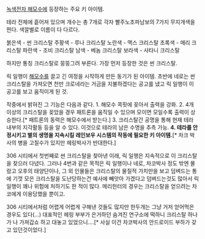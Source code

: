 [[녹색전차 해모수]]에 등장하는 주요 키 아이템.

테라 전체에 흩어져 있으며 개수는 총 7개로 각자 빨주노초파남보의 7가지 무지개색을 띈다.
색깔별로 이름이 다 다르다.

붉은색 - 썬 크리스탈
주황색 - 루나 크리스탈
노란색 - 맥스 크리스탈
초록색 - 메리 크리스탈
파란색 - 조비 크리스탈
남색 - 베놈 크리스탈
보라색 - 사타니 크리스탈

하지만 통칭 크리스탈로 뭉뚱그려 부른다. 가장 먼저 등장한 것은 썬 크리스탈.

릭 일행이 [[해모수]]를 끌고 긴 여정을 시작하게 만든 동기가 된 아이템. 초반에 네로는 썬 크리스탈을 가져오면 천만 크로네라는 거금을 지불하겠다는 공고를 냈고 릭 일행이 이 공고를 보고 움직이게 된 것.

작중에서 밝혀진 그 기능은 다음과 같다.
1. 해모수 콕핏에 꽂아서 출력을 강화.
2. 4개 이상의 크리스탈을 꽂았을 경우 패트론을 움직일 수 있으며 모이면 모일수록 출력이 상승한다.[* 패트론의 동력은 해모수에서 받는다.]
3. 크리스탈간 공명을 통해 현재 테라 내부의 지각활동 등을 알 수 있다. 이것으로 테라의 남은 수명을 추측 가능.
'''4. 테라를 안정시키고 별의 생명을 지속시킬 레인보우 시스템의 작동에 필요한 키 아이템.'''[* 차크 박사의 병을 고칠수가 있지만 헤링박사가 반대한다.]

306 시티에서 첫번째로 썬 크리스탈을 찾아낸 이래, 릭 일행은 지속적으로 이 크리스탈을 찾으러 다녔다. 그러나 4번과 같은 목적은 릭 일행이나 네로, 차코박사 정도 밖엔 몰랐고 오후의 태양단이나, 그 외 인물들은 크리스탈의 물질적 가치만을 보고 덤벼드는 통에 기껏 모은 크리스탈을 도난당하는건 예사에 빼앗아 가겠다고 덤벼드는것도 많아서 릭 일행이 꽤나 위험에 처하기도 한 적이 많다. 메리헌터의 경우는 크리스탈을 얻으려는 차코에게 이용당했을 뿐이고.

306 시티에서처럼 어렵게 어렵게 구해낸 것들도 많지만 한두개는 그냥 거저 얻어먹은 경우도 있다(...) 대표적인 헤링 부부가 은거하던 숨겨진 연구소에 떡하니 크리스탈 하나가 나 가져갑쇼 하고 대놓고 있었으니....[* 사실 이건 차코박사의 안드로이드 부하가 갖고 있던것이었다.]
